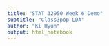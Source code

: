 ```yaml
---
title: "STAT 32950 Week 6 Demo"
subtitle: "Class3pop LDA"
author: "Ki Hyun"
output: html_notebook
---
```



